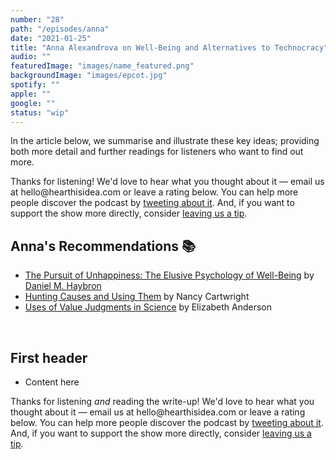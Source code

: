 ```yaml
---
number: "28"
path: "/episodes/anna"
date: "2021-01-25"
title: "Anna Alexandrova on Well-Being and Alternatives to Technocracy"
audio: ""
featuredImage: "images/name_featured.png"
backgroundImage: "images/epcot.jpg"
spotify: ""
apple: ""
google: ""
status: "wip"
---
```


In the article below, we summarise and illustrate these key ideas; providing both more detail and further readings for listeners who want to find out more.

<div class='aside'>
<div>
Thanks for listening! We'd love to hear what you thought about it — email us at hello@hearthisidea.com or leave a rating below. You can help more people discover the podcast by <a href='https://twitter.com/intent/tweet?text=Check out Hear This Idea, a podcast showcasing new thinking in philosophy, the social sciences, and effective altruism! &url=https://www.hearthisidea.com via @hearthisidea&' about='_blank'>tweeting about it</a>. And, if you want to support the show more directly, consider <a href='https://tips.pinecast.com/jar/hear-this-idea'>leaving us a tip</a>.
</div>
</div>

## Anna's Recommendations 📚

- [The Pursuit of Unhappiness: The Elusive Psychology of Well-Being](https://www.goodreads.com/book/show/4948737-the-pursuit-of-unhappiness) by [Daniel M. Haybron](https://www.goodreads.com/author/show/3128841.Daniel_M_Haybron)
- [Hunting Causes and Using Them](https://www.goodreads.com/book/show/552618.Hunting_Causes_and_Using_Them) by Nancy Cartwright
- [Uses of Value Judgments in Science](http://web.mit.edu/~sgrp/2006/no1/AndersonUVJS.pdf) by Elizabeth Anderson



<div className="bookshelf" > <Book spineColor="#d7d4cf" url="https://www.goodreads.com/book/show/4948737-the-pursuit-of-unhappiness" image="book-anna-1"/> <Book url="https://www.goodreads.com/book/show/552618.Hunting_Causes_and_Using_Them" image="book-anna-2" spineColor="#7da58a" /> <Book url="http://web.mit.edu/~sgrp/2006/no1/AndersonUVJS.pdf" image="book-anna-3"  spineColor="#ff8685" /> </div><br/>

## First header

- Content here

<div class='aside'>
<div>
Thanks for listening <i>and</i> reading the write-up! We'd love to hear what you thought about it — email us at hello@hearthisidea.com or leave a rating below. You can help more people discover the podcast by <a href='https://twitter.com/intent/tweet?text=Check out Hear This Idea, a podcast showcasing new thinking in philosophy, the social sciences, and effective altruism! &url=https://www.hearthisidea.com via @hearthisidea&' about='_blank'>tweeting about it</a>. And, if you want to support the show more directly, consider <a href='https://tips.pinecast.com/jar/hear-this-idea'>leaving us a tip</a>.
</div>
</div>